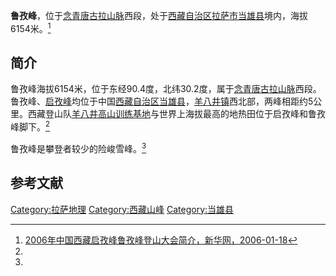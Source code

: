 '''鲁孜峰'''，位于[[念青唐古拉山脉|念青唐古拉山脉]]西段，处于[[西藏自治区|西藏自治区]][[拉萨市|拉萨市]][[当雄县|当雄县]]境内，海拔6154米。<ref name=xhw>[http://tibet.news.cn/wangqun/2006-01/18/content_6076710.htm 2006年中国西藏启孜峰鲁孜峰登山大会简介，新华网，2006-01-18]{{dead link|date=十一月 2017 |bot=InternetArchiveBot }}</ref>

==简介==
鲁孜峰海拔6154米，位于东经90.4度，北纬30.2度，属于[[念青唐古拉山脉|念青唐古拉山脉]]西段。鲁孜峰、[[启孜峰|启孜峰]]均位于中国[[西藏自治区|西藏自治区]][[当雄县|当雄县]]，[[羊八井镇|羊八井镇]]西北部，两峰相距约5公里。西藏登山队[[羊八井高山训练基地|羊八井高山训练基地]]与世界上海拔最高的地热田位于启孜峰和鲁孜峰脚下。<ref name=xhw/>

鲁孜峰是攀登者较少的险峻雪峰。<ref name=xhw/>

==参考文献==
{{reflist}}

{{拉萨地标}}
[[Category:拉萨地理|Category:拉萨地理]]
[[Category:西藏山峰|Category:西藏山峰]]
[[Category:当雄县|Category:当雄县]]